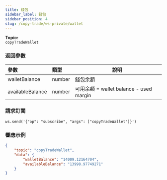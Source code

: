 ```yaml
---
title: 錢包
sidebar_label: 錢包
sidebar_position: 4
slug: /copy-trade/ws-private/wallet
---
```


**Topic:**<br/>
`copyTradeWallet`

### 返回參數
| 參數 | 類型 | 說明|
|:----- |:-----|----- |
|walletBalance |number |錢包余額 |
|availableBalance |number |可用余額 = wallet balance - used margin |

### 請求訂閱

```http
ws.send('{"op": "subscribe", "args": ["copyTradeWallet"]}')
```

### 響應示例

```json
{
    "topic": "copyTradeWallet",
    "data": {
        "walletBalance": "14009.12164704",
        "availableBalance": "13998.97749271"
    }
}
```